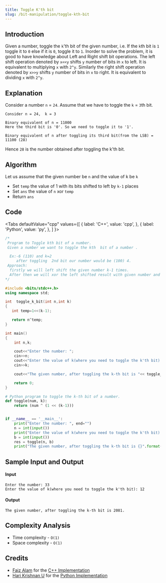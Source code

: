 ```yaml
---
title: Toggle K'th bit
slug: /bit-manipulation/toggle-kth-bit
---
```


## Introduction

Given a number, toggle the `k`'th bit of the given number, i.e. If the `k`th bit is `1` toggle it to `0` else if it is `0`, toggle it to `1`. Inorder to solve the problem, it is good to have knowledge about Left and Right shift bit operations. The left shift operation denoted by `x<<y` shifts `y` number of bits in `x` to left. It is equivalent to multiplying `x` with `2^y`. Similarly the right shift operation denoted by `x>>y` shifts `y` number of bits in `x` to right. It is equivalent to dividing `x` with `2^y`. 

## Explanation

Consider a number `n` = `24`. Assume that we have to toggle the `k` = `3`th bit.

```
Consider n = 24,  k = 3

Binary equivalent of n = 11000
Here the third bit is '0'. So we need to toggle it to '1'.

Binary equivalent of n after toggling its third bit(from the LSB) = 11100 (28)
```

Hence `28` is the number obtained after toggling the k'th bit.

## Algorithm

Let us assume that the given number be `n` and the value of k be `k`

-   Set `temp` the value of 1 with its bits shifted to left by `k-1` places
-   Set `ans` the value of `n` xor `temp`
-   Return `ans`

## Code


<Tabs
  defaultValue="cpp"
  values={[
    { label: 'C++', value: 'cpp', },
    { label: 'Python', value: 'py', },
  ]
}>

<TabItem value="cpp">

```cpp
/*
 Program to Toggle kth bit of a number.
 Given a number we want to toggle the kth  bit of a number .

  Ex:-6 (110) and k=2
     after toggling  2nd bit our number would be (100) 4.
 Approach:
  firstly we will left shift the given number k-1 times.
  After then we will xor the left shifted result with given number and return
*/

#include <bits/stdc++.h>
using namespace std;

int  toggle_k_bit(int n,int k)
{
   int temp=1<<(k-1);

   return n^temp;
}

int main()
{
    int n,k;

    cout<<"Enter the number: ";
    cin>>n;
    cout<<"Enter the value of k(where you need to toggle the k'th bit): ";
    cin>>k;

    cout<<"The given number, after toggling the k-th bit is "<< toggle_k_bit(n,k)<<"\n";

    return 0;
}

```

</TabItem>
<TabItem value="py">

```python
# Python program to toggle the k-th bit of a number.
def toggle(num, k):
    return (num ^ (1 << (k-1)))


if __name__ == '__main__':
    print("Enter the number: ", end="")
    n = int(input())
    print("Enter the value of k(where you need to toggle the k'th bit): ", end="")
    b = int(input())
    res = toggle(n, b)
    print("The given number, after toggling the k-th bit is {}".format(res))

```

</TabItem>
</Tabs>

## Sample Input and Output

#### Input

```
Enter the number: 33
Enter the value of k(where you need to toggle the k'th bit): 12
```

#### Output

```
The given number, after toggling the k-th bit is 2081.
```

## Complexity Analysis

-   Time complexity - `O(1)`
-   Space complexity - `O(1)`

## Credits

-   [Faiz Alam](https://github.com/zhcet19) for the [C++ Implementation](https://github.com/TesseractCoding/NeoAlgo/blob/master/C-Plus-Plus/Bit--Manipulation/togglebit.cpp)
-   [Hari Krishnan U](https://github.com/Harikrishnan6336) for the [Python Implementation](https://github.com/TesseractCoding/NeoAlgo/blob/master/Python/Bit--Manipulation/toggle_kth_bit.py)
